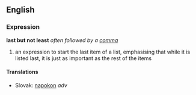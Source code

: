 == English ==
=== Expression ===
'''last but not least''' ''often followed by a [[comma]]''
# an expression to start the last item of a list, emphasising that while it is listed last, it is just as important as the rest of the items
==== Translations ====
*Slovak: [[napokon]] ''adv''